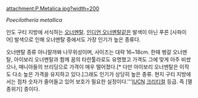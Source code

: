 attachment:P.Metalica.jpg?width=200

''Poecilotheria metallica''

인도 구티 지방에 서식하는 [[오너멘탈]]. [[인디언 오너멘탈]]같은 발색이 아닌 푸른 [사파이어] 발색으로 인해 오너멘탈 중에서도 가장 인기가 높은 종류다.

오너멘탈 종류 아니랄까봐 나무위성이며, 사이즈는 대략 16~18cm. 한때 벵갈 오너멘탈, 아이보리 오너멘탈과 함께 꿈의 타란툴라로도 유명했고 가격도 그에 맞게 아주 비쌌으나, 매니아들의 브리딩으로 가격이 매우 떨어졌다.[* 다만 아이보리 오너멘탈은 이작도 다소 높은 가격을 유지하고 있다.]그래도 인기가 상당히 높은 종류. 현지 구티 지방에서는 점차 숫자가 줄어들고 있어 보호가 필요한 실정이다.'''[http://www.iucnredlist.org/details/63563/0 IUCN] [[크리티컬]] 등급. 즉 [멸종위기] 종이다.

